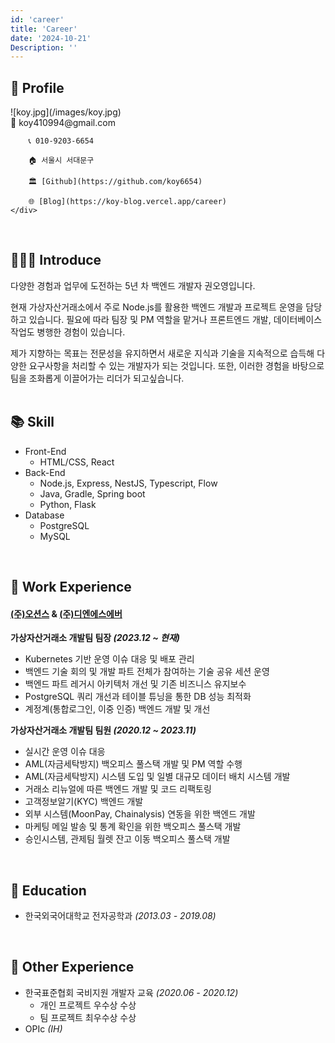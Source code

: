 ```yaml
---
id: 'career'
title: 'Career'
date: '2024-10-21'
Description: ''
---
```


## 📱 Profile
<MdxDivider />

<div className="flex flex-row justify-between items-center">
    <div className="w-[200px] h-[240px] p-4">
        ![koy.jpg](/images/koy.jpg)
    </div>
    <div className="w-full h-[240px] p-3">
        📧 koy410994@gmail.com

        📞 010-9203-6654

        🏠 서울시 서대문구

        🏛️ [Github](https://github.com/koy6654)

        🌐 [Blog](https://koy-blog.vercel.app/career)
    </div>
</div>
<br />


## 👨🏻‍💼 Introduce
<MdxDivider />

다양한 경험과 업무에 도전하는 5년 차 백엔드 개발자 권오영입니다.

현재 가상자산거래소에서 주로 Node.js를 활용한 백엔드 개발과 프로젝트 운영을 담당하고 있습니다.
필요에 따라 팀장 및 PM 역할을 맡거나 프론트엔드 개발, 데이터베이스 작업도 병행한 경험이 있습니다.

제가 지향하는 목표는 전문성을 유지하면서 새로운 지식과 기술을 지속적으로 습득해 다양한 요구사항을 처리할 수 있는 개발자가 되는 것입니다. 또한, 이러한 경험을 바탕으로 팀을 조화롭게 이끌어가는 리더가 되고싶습니다.
<br /><br />


## 📚 Skill
<MdxDivider />

- Front-End
    - HTML/CSS, React
- Back-End
    - Node.js, Express, NestJS, Typescript, Flow
    - Java, Gradle, Spring boot
    - Python, Flask
- Database
    - PostgreSQL
    - MySQL
<br />


## 🏢 Work Experience
<MdxDivider />

#### [(주)오션스](https://www.probit.kr/ko-kr/) & [(주)디엔에스에버](https://www.probit.com/)

**가상자산거래소 개발팀 팀장 *(2023.12 ~ 현재)***

- Kubernetes 기반 운영 이슈 대응 및 배포 관리
- 백엔드 기술 회의 및 개발 파트 전체가 참여하는 기술 공유 세션 운영
- 백엔드 파트 레거시 아키텍처 개선 및 기존 비즈니스 유지보수
- PostgreSQL 쿼리 개선과 테이블 튜닝을 통한 DB 성능 최적화
- 계정계(통합로그인, 이중 인증) 백엔드 개발 및 개선

**가상자산거래소 개발팀 팀원 *(2020.12 ~ 2023.11)***
- 실시간 운영 이슈 대응
- AML(자금세탁방지) 백오피스 풀스택 개발 및 PM 역할 수행
- AML(자금세탁방지) 시스템 도입 및 일별 대규모 데이터 배치 시스템 개발
- 거래소 리뉴얼에 따른 백엔드 개발 및 코드 리팩토링
- 고객정보알기(KYC) 백엔드 개발
- 외부 시스템(MoonPay, Chainalysis) 연동을 위한 백엔드 개발
- 마케팅 메일 발송 및 통계 확인을 위한 백오피스 풀스택 개발
- 승인시스템, 관제팀 월렛 잔고 이동 백오피스 풀스택 개발

<br />

## 🏫 Education
<MdxDivider />

- 한국외국어대학교 전자공학과 *(2013.03 - 2019.08)*
<br />


## 📔 **Other Experience**
<MdxDivider />

- 한국표준협회 국비지원 개발자 교육 *(2020.06 - 2020.12)*
    - 개인 프로젝트 우수상 수상
    - 팀 프로젝트 최우수상 수상
- OPIc *(IH)*
